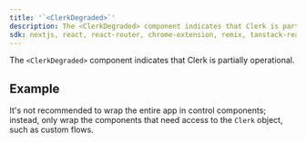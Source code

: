 ```yaml
---
title: '`<ClerkDegraded>`'
description: The <ClerkDegraded> component indicates that Clerk is partially operational.
sdk: nextjs, react, react-router, chrome-extension, remix, tanstack-react-start
---
```


The `<ClerkDegraded>` component indicates that Clerk is partially operational.

## Example

It's not recommended to wrap the entire app in control components; instead, only wrap the components that need access to the `Clerk` object, such as custom flows.

<Include src="_partials/control-components-with-clerkdegraded" />
